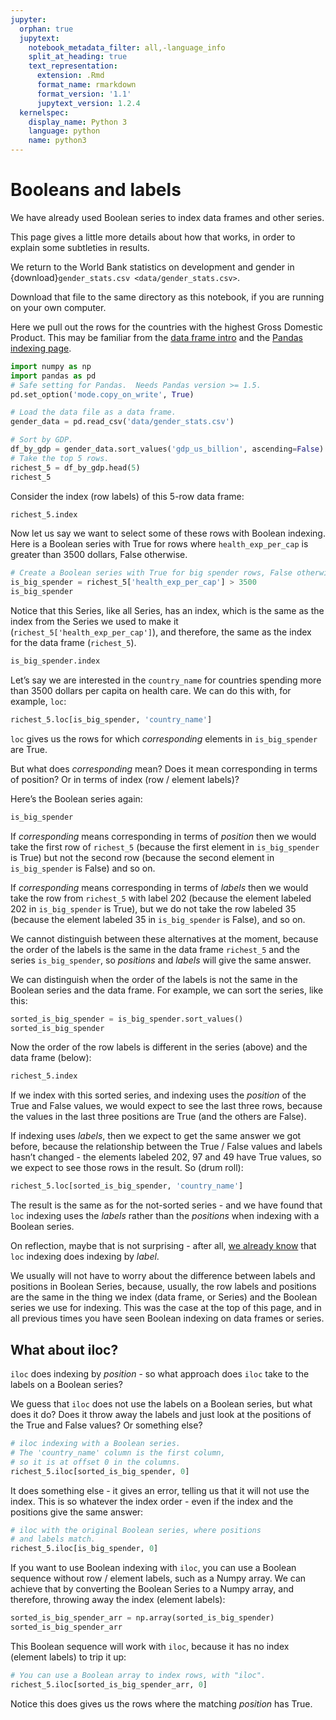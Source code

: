```yaml
---
jupyter:
  orphan: true
  jupytext:
    notebook_metadata_filter: all,-language_info
    split_at_heading: true
    text_representation:
      extension: .Rmd
      format_name: rmarkdown
      format_version: '1.1'
      jupytext_version: 1.2.4
  kernelspec:
    display_name: Python 3
    language: python
    name: python3
---
```


# Booleans and labels

We have already used Boolean series to index data frames and other series.

This page gives a little more details about how that works, in order to explain
some subtleties in results.


We return to the World Bank statistics on development and gender in
{download}`gender_stats.csv <data/gender_stats.csv>`.

Download that file to the same directory as this notebook, if you are running
on your own computer.

Here we pull out the rows for the countries with the highest Gross Domestic
Product. This may be familiar from the [data frame
intro](../data-frames/data_frame_intro) and the [Pandas indexing
page](../wild-pandas/pandas_indexing).


```python
import numpy as np
import pandas as pd
# Safe setting for Pandas.  Needs Pandas version >= 1.5.
pd.set_option('mode.copy_on_write', True)
```

```python
# Load the data file as a data frame.
gender_data = pd.read_csv('data/gender_stats.csv')

# Sort by GDP.
df_by_gdp = gender_data.sort_values('gdp_us_billion', ascending=False)
# Take the top 5 rows.
richest_5 = df_by_gdp.head(5)
richest_5
```

Consider the index (row labels) of this 5-row data frame:

```python
richest_5.index
```

Now let us say we want to select some of these rows with Boolean indexing. Here
is a Boolean series with True for rows where `health_exp_per_cap` is greater
than 3500 dollars, False otherwise.

```python
# Create a Boolean series with True for big spender rows, False otherwise.
is_big_spender = richest_5['health_exp_per_cap'] > 3500
is_big_spender
```

Notice that this Series, like all Series, has an index, which is the same as
the index from the Series we used to make it
(`richest_5['health_exp_per_cap']`), and therefore, the same as the index for
the data frame (`richest_5`).

```python
is_big_spender.index
```

Let's say we are interested in the `country_name` for countries spending more
than 3500 dollars per capita on health care.  We can do this with, for example,
`loc`:

```python
richest_5.loc[is_big_spender, 'country_name']
```

`loc` gives us the rows for which *corresponding* elements in  `is_big_spender`
are True.

But what does *corresponding* mean?   Does it mean corresponding in terms of
position?   Or in terms of index (row / element labels)?

Here's the Boolean series again:

```python
is_big_spender
```

If *corresponding* means corresponding in terms of *position* then we would
take the first row of `richest_5` (because the first element in
`is_big_spender` is True) but not the second row (because the second element in
`is_big_spender` is False) and so on.

If *corresponding* means corresponding in terms of *labels* then we would take
the row from `richest_5` with label 202 (because the element labeled 202 in
`is_big_spender` is True), but we do not take the row labeled 35 (because the
element labeled 35 in `is_big_spender` is False), and so on.


We cannot distinguish between these alternatives at the moment, because the
order of the labels is the same in the data frame `richest_5` and the series
`is_big_spender`, so *positions* and *labels* will give the same answer.


We can distinguish when the order of the labels is not the same in the Boolean
series and the data frame.  For example, we can sort the series, like this:

```python
sorted_is_big_spender = is_big_spender.sort_values()
sorted_is_big_spender
```

Now the order of the row labels is different in the series (above) and the data
frame (below):

```python
richest_5.index
```

If we index with this sorted series, and indexing uses the *position* of the
True and False values, we would expect to see the last three rows, because the
values in the last three positions are True (and the others are False).

If indexing uses *labels*, then we expect to get the same answer we got before,
because the relationship between the True / False values and labels hasn't
changed - the elements labeled 202, 97 and 49 have True values, so we expect to
see those rows in the result.  So (drum roll):

```python
richest_5.loc[sorted_is_big_spender, 'country_name']
```

The result is the same as for the not-sorted series - and we have found that
`loc` indexing uses the *labels* rather than the *positions* when indexing with
a Boolean series.

On reflection, maybe that is not surprising - after all, [we already
know](../wild-pandas/pandas_indexing) that `loc` indexing does indexing by *label*.


We usually will not have to worry about the difference between labels and
positions in Boolean Series, because, usually, the row labels and positions are
the same in the thing we index (data frame, or Series) and the Boolean series
we use for indexing.  This was the case at the top of this page, and in all
previous times you have seen Boolean indexing on data frames or series.


## What about iloc?


`iloc` does indexing by *position* - so what approach does `iloc` take to the
labels on a Boolean series?

We guess that `iloc` does not use the labels on a Boolean series, but what does
it do?  Does it throw away the labels and just look at the positions of the
True and False values?  Or something else?

```python
# iloc indexing with a Boolean series.
# The 'country_name' column is the first column,
# so it is at offset 0 in the columns.
richest_5.iloc[sorted_is_big_spender, 0]
```

It does something else - it gives an error, telling us that it will not use the
index.   This is so whatever the index order - even if the index and the
positions give the same answer:

```python
# iloc with the original Boolean series, where positions
# and labels match.
richest_5.iloc[is_big_spender, 0]
```

If you want to use Boolean indexing with `iloc`, you can use a Boolean sequence
without row / element labels, such as a Numpy array.  We can achieve that by
converting the Boolean Series to a Numpy array, and therefore, throwing away
the index (element labels):

```python
sorted_is_big_spender_arr = np.array(sorted_is_big_spender)
sorted_is_big_spender_arr
```

This Boolean sequence will work with `iloc`, because it has no index (element
labels) to trip it up:

```python
# You can use a Boolean array to index rows, with "iloc".
richest_5.iloc[sorted_is_big_spender_arr, 0]
```

Notice this does gives us the rows where the matching *position* has True.
